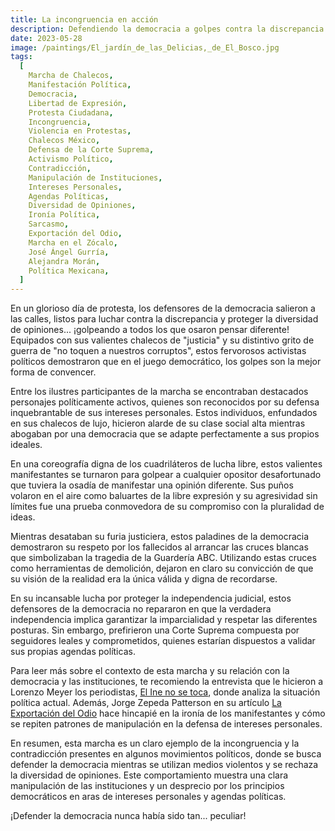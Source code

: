 ```yaml
---
title: La incongruencia en acción
description: Defendiendo la democracia a golpes contra la discrepancia
date: 2023-05-28
image: /paintings/El_jardín_de_las_Delicias,_de_El_Bosco.jpg
tags:
  [
    Marcha de Chalecos,
    Manifestación Política,
    Democracia,
    Libertad de Expresión,
    Protesta Ciudadana,
    Incongruencia,
    Violencia en Protestas,
    Chalecos México,
    Defensa de la Corte Suprema,
    Activismo Político,
    Contradicción,
    Manipulación de Instituciones,
    Intereses Personales,
    Agendas Políticas,
    Diversidad de Opiniones,
    Ironía Política,
    Sarcasmo,
    Exportación del Odio,
    Marcha en el Zócalo,
    José Ángel Gurría,
    Alejandra Morán,
    Política Mexicana,
  ]
---
```


<Tweet id="1662952920470413314" />

En un glorioso día de protesta, los defensores de la democracia salieron a las calles, listos para luchar contra la discrepancia y proteger la diversidad de opiniones... ¡golpeando a todos los que osaron pensar diferente! Equipados con sus valientes chalecos de "justicia" y su distintivo grito de guerra de "no toquen a nuestros corruptos", estos fervorosos activistas políticos demostraron que en el juego democrático, los golpes son la mejor forma de convencer.

Entre los ilustres participantes de la marcha se encontraban destacados personajes políticamente activos, quienes son reconocidos por su defensa inquebrantable de sus intereses personales. Estos individuos, enfundados en sus chalecos de lujo, hicieron alarde de su clase social alta mientras abogaban por una democracia que se adapte perfectamente a sus propios ideales.

En una coreografía digna de los cuadriláteros de lucha libre, estos valientes manifestantes se turnaron para golpear a cualquier opositor desafortunado que tuviera la osadía de manifestar una opinión diferente. Sus puños volaron en el aire como baluartes de la libre expresión y su agresividad sin límites fue una prueba conmovedora de su compromiso con la pluralidad de ideas.

Mientras desataban su furia justiciera, estos paladines de la democracia demostraron su respeto por los fallecidos al arrancar las cruces blancas que simbolizaban la tragedia de la Guardería ABC. Utilizando estas cruces como herramientas de demolición, dejaron en claro su convicción de que su visión de la realidad era la única válida y digna de recordarse.

En su incansable lucha por proteger la independencia judicial, estos defensores de la democracia no repararon en que la verdadera independencia implica garantizar la imparcialidad y respetar las diferentes posturas. Sin embargo, prefirieron una Corte Suprema compuesta por seguidores leales y comprometidos, quienes estarían dispuestos a validar sus propias agendas políticas.

Para leer más sobre el contexto de esta marcha y su relación con la democracia y las instituciones, te recomiendo la entrevista que le hicieron a Lorenzo Meyer los periodistas, [El Ine no se toca](https://www.sinembargo.mx/16-11-2022/4285551), donde analiza la situación política actual. Además, Jorge Zepeda Patterson en su artículo [La Exportación del Odio](https://www.sinembargo.mx/28-05-2023/4366027) hace hincapié en la ironía de los manifestantes y cómo se repiten patrones de manipulación en la defensa de intereses personales.

<Tweet id="1662909444576133120" />

En resumen, esta marcha es un claro ejemplo de la incongruencia y la contradicción presentes en algunos movimientos políticos, donde se busca defender la democracia mientras se utilizan medios violentos y se rechaza la diversidad de opiniones. Este comportamiento muestra una clara manipulación de las instituciones y un desprecio por los principios democráticos en aras de intereses personales y agendas políticas.

¡Defender la democracia nunca había sido tan... peculiar!
